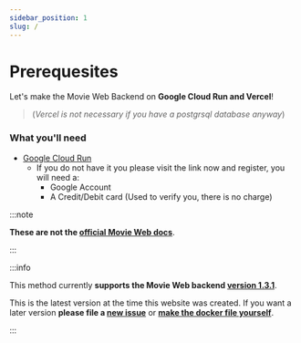 ```yaml
---
sidebar_position: 1
slug: /
---
```


# Prerequesites

Let's make the Movie Web Backend on **Google Cloud Run and Vercel**!
> (*Vercel is not necessary if you have a postgrsql database anyway*)

### What you'll need

- [Google Cloud Run](https://cloud.google.com/run)
  - If you do not have it you please visit the link now and register, you will need a:
    - Google Account
    - A Credit/Debit card (Used to verify you, there is no charge)



:::note

**These are not the [official Movie Web docs](https://movie-web.github.io/docs/)**.

:::

:::info

This method currently **supports the Movie Web backend [version 1.3.1](https://github.com/movie-web/backend/pkgs/container/backend/171215961?tag=1.3.1)**.

This is the latest version at the time this website was created. If you want a later version **please file a [new issue](https://github.com/TecEash1/movieweb-backendocs/issues/new)** or **[make the docker file yourself](./docker)**.

:::
